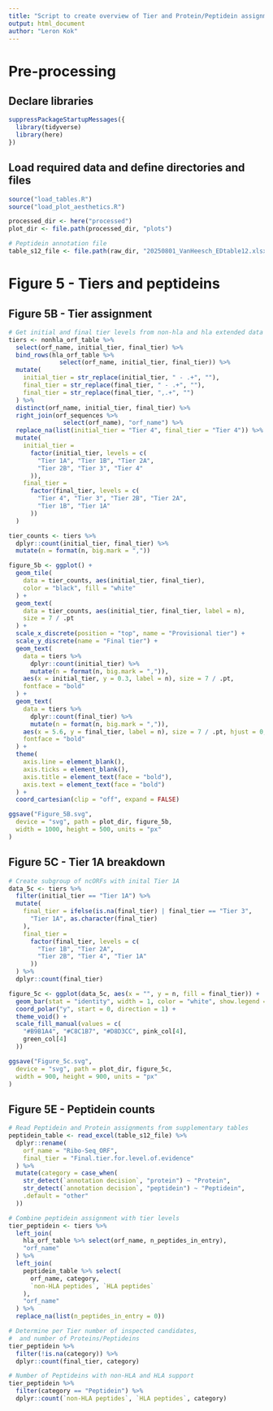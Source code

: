 ```yaml
---
title: "Script to create overview of Tier and Protein/Peptidein assignments"
output: html_document
author: "Leron Kok"
---
```


# Pre-processing
## Declare libraries
```r
suppressPackageStartupMessages({
  library(tidyverse)
  library(here)
})
```

## Load required data and define directories and files
```r
source("load_tables.R")
source("load_plot_aesthetics.R")

processed_dir <- here("processed")
plot_dir <- file.path(processed_dir, "plots")

# Peptidein annotation file
table_s12_file <- file.path(raw_dir, "20250801_VanHeesch_EDtable12.xlsx")
```

# Figure 5 - Tiers and peptideins
## Figure 5B - Tier assignment
```r
# Get initial and final tier levels from non-hla and hla extended data tables
tiers <- nonhla_orf_table %>%
  select(orf_name, initial_tier, final_tier) %>%
  bind_rows(hla_orf_table %>%
              select(orf_name, initial_tier, final_tier)) %>%
  mutate(
    initial_tier = str_replace(initial_tier, " - .+", ""),
    final_tier = str_replace(final_tier, " - .+", ""),
    final_tier = str_replace(final_tier, ",.+", "")
  ) %>%
  distinct(orf_name, initial_tier, final_tier) %>%
  right_join(orf_sequences %>%
               select(orf_name), "orf_name") %>%
  replace_na(list(initial_tier = "Tier 4", final_tier = "Tier 4")) %>%
  mutate(
    initial_tier =
      factor(initial_tier, levels = c(
        "Tier 1A", "Tier 1B", "Tier 2A",
        "Tier 2B", "Tier 3", "Tier 4"
      )),
    final_tier =
      factor(final_tier, levels = c(
        "Tier 4", "Tier 3", "Tier 2B", "Tier 2A",
        "Tier 1B", "Tier 1A"
      ))
  )

tier_counts <- tiers %>%
  dplyr::count(initial_tier, final_tier) %>%
  mutate(n = format(n, big.mark = ","))

figure_5b <- ggplot() +
  geom_tile(
    data = tier_counts, aes(initial_tier, final_tier),
    color = "black", fill = "white"
  ) +
  geom_text(
    data = tier_counts, aes(initial_tier, final_tier, label = n),
    size = 7 / .pt
  ) +
  scale_x_discrete(position = "top", name = "Provisional tier") +
  scale_y_discrete(name = "Final tier") +
  geom_text(
    data = tiers %>%
      dplyr::count(initial_tier) %>%
      mutate(n = format(n, big.mark = ",")),
    aes(x = initial_tier, y = 0.3, label = n), size = 7 / .pt,
    fontface = "bold"
  ) +
  geom_text(
    data = tiers %>%
      dplyr::count(final_tier) %>%
      mutate(n = format(n, big.mark = ",")),
    aes(x = 5.6, y = final_tier, label = n), size = 7 / .pt, hjust = 0,
    fontface = "bold"
  ) +
  theme(
    axis.line = element_blank(),
    axis.ticks = element_blank(),
    axis.title = element_text(face = "bold"),
    axis.text = element_text(face = "bold")
  ) +
  coord_cartesian(clip = "off", expand = FALSE)

ggsave("Figure_5B.svg",
  device = "svg", path = plot_dir, figure_5b,
  width = 1000, height = 500, units = "px"
)
```

## Figure 5C - Tier 1A breakdown
```r
# Create subgroup of ncORFs with inital Tier 1A
data_5c <- tiers %>%
  filter(initial_tier == "Tier 1A") %>%
  mutate(
    final_tier = ifelse(is.na(final_tier) | final_tier == "Tier 3",
      "Tier 1A", as.character(final_tier)
    ),
    final_tier =
      factor(final_tier, levels = c(
        "Tier 1B", "Tier 2A",
        "Tier 2B", "Tier 4", "Tier 1A"
      ))
  ) %>%
  dplyr::count(final_tier)

figure_5c <- ggplot(data_5c, aes(x = "", y = n, fill = final_tier)) +
  geom_bar(stat = "identity", width = 1, color = "white", show.legend = FALSE) +
  coord_polar("y", start = 0, direction = 1) +
  theme_void() +
  scale_fill_manual(values = c(
    "#B9B1A4", "#C8C1B7", "#D8D3CC", pink_col[4],
    green_col[4]
  ))

ggsave("Figure_5c.svg",
  device = "svg", path = plot_dir, figure_5c,
  width = 900, height = 900, units = "px"
)
```

## Figure 5E - Peptidein counts
```r
# Read Peptidein and Protein assignments from supplementary tables
peptidein_table <- read_excel(table_s12_file) %>%
  dplyr::rename(
    orf_name = "Ribo-Seq_ORF",
    final_tier = "Final.tier.for.level.of.evidence"
  ) %>%
  mutate(category = case_when(
    str_detect(`annotation decision`, "protein") ~ "Protein",
    str_detect(`annotation decision`, "peptidein") ~ "Peptidein",
    .default = "other"
  ))

# Combine peptidein assignment with tier levels
tier_peptidein <- tiers %>%
  left_join(
    hla_orf_table %>% select(orf_name, n_peptides_in_entry),
    "orf_name"
  ) %>%
  left_join(
    peptidein_table %>% select(
      orf_name, category,
      `non-HLA peptides`, `HLA peptides`
    ),
    "orf_name"
  ) %>%
  replace_na(list(n_peptides_in_entry = 0))

# Determine per Tier number of inspected candidates,
#  and number of Proteins/Peptideins
tier_peptidein %>%
  filter(!is.na(category)) %>%
  dplyr::count(final_tier, category)

# Number of Peptideins with non-HLA and HLA support
tier_peptidein %>%
  filter(category == "Peptidein") %>%
  dplyr::count(`non-HLA peptides`, `HLA peptides`, category)
```
